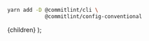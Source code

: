 
<CodeSurfer theme={github}>


```bash title="Commitlint dependencies"
yarn add -D @commitlint/cli \
            @commitlint/config-conventional
```

</CodeSurfer>


  <Layout>{children}</Layout>
);
